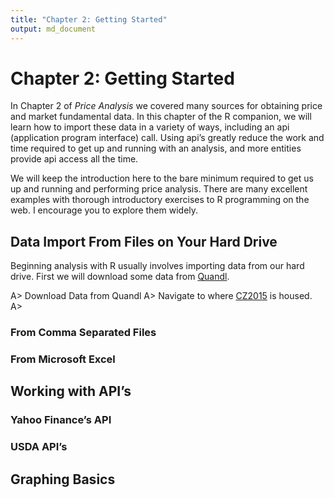 ```yaml
---
title: "Chapter 2: Getting Started"
output: md_document
---
```


# Chapter 2: Getting Started

In Chapter 2 of *Price Analysis* we covered many sources for obtaining price and market fundamental data. In this chapter of the R companion, we will learn how to import these data in a variety of ways, including an api (application program interface) call. Using api's greatly reduce the work and time required to get up and running with an analysis, and more entities provide api access all the time. 

We will keep the introduction here to the bare minimum required to get us up and running and performing price analysis. There are many excellent examples with thorough introductory exercises to R programming on the web. I encourage you to explore them widely.  

## Data Import From Files on Your Hard Drive

Beginning analysis with R usually involves importing data from our hard drive. First we will download some data from [Quandl](Quandl.com).

A> Download Data from Quandl
A> Navigate to where [CZ2015](https://www.quandl.com/data/CME/CZ2015-Corn-Futures-December-2015-CZ2015) is housed.
A>

### From Comma Separated Files

### From Microsoft Excel

## Working with API's

### Yahoo Finance's API

### USDA API's

## Graphing Basics